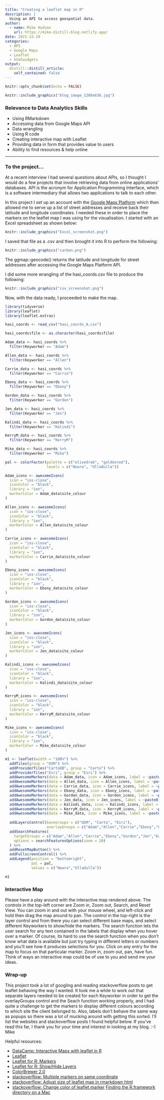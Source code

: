 ```yaml
---
title: "Creating a leaflet map in R"
description: |
  Using an API to access geospatial data.
author:
  - name: Mike Hudson
    url: https://mike-distill-blog.netlify.app/
date: 2021-12-19
categories:
  - API
  - Google Maps
  - Leaflet
  - htmlwidgets
output:
  distill::distill_article:
    self_contained: false
---
```



```r
knitr::opts_chunk$set(echo = FALSE)
```

```r
knitr::include_graphics("blog_image_1200x636.jpg")
```


### Relevance to Data Analytics Skills
* Using RMarkdown
* Accessing data from Google Maps API
* Data wrangling
* Using R code
* Creating interactive map with Leaflet
* Providing data in form that provides value to users
* Ability to find resources & help online

---
### To the project...

At a recent interview I had several questions about APIs, so I thought I would do a few projects that involve retrieving data from online applications' databases. API is the acronym for Application Programming Interface, which is a software intermediary that allows two applications to talk to each other.

In this project I set up an account with the [Google Maps Platform]("https://developers.google.com/maps"){target="_blank"} which then allowed me to serve up a list of street addresses and receive back their latitude and longitude coordinates. I needed these in order to place the markers on the leaflet map I was using for the visualisation. I started with an Excel spreadsheet as shown below:

```r
knitr::include_graphics("Excel_screenshot.png")
```

I saved that file as a .csv and then brought it into R to perform the following:

```r
knitr::include_graphics("carbon.png")
```

The ggmap::geocode() returns the latitude and longitude for street addresses after accessing the Google Maps Platform API.

I did some more wrangling of the hasi_coords.csv file to produce the following:

```r
knitr::include_graphics("csv_screenshot.png")
```

Now, with the data ready, I proceeded to make the map.

```r
library(tidyverse)
library(leaflet)
library(leaflet.extras)

hasi_coords <- read_csv("hasi_coords_A.csv")

hasi_coords$file <- as.character(hasi_coords$file)

Adam_data <- hasi_coords %>% 
  filter(Keyworker == "Adam")

Allen_data <- hasi_coords %>% 
  filter(Keyworker == "Allen")

Carrie_data <- hasi_coords %>% 
  filter(Keyworker == "Carrie")

Ebony_data <- hasi_coords %>% 
  filter(Keyworker == "Ebony")

Gordon_data <- hasi_coords %>% 
  filter(Keyworker == "Gordon")

Jen_data <- hasi_coords %>% 
  filter(Keyworker == "Jen")

Kalindi_data <- hasi_coords %>% 
  filter(Keyworker == "Kalindi")

KerryM_data <- hasi_coords %>% 
  filter(Keyworker == "KerryM")

Mike_data <- hasi_coords %>% 
  filter(Keyworker == "Mike")

pal <- colorFactor(palette = c("olivedrab", "goldenrod"),
                   levels = c("Nowra", "Ulladulla"))

Adam_icons <- awesomeIcons(
  icon = "ios-close",
  iconColor = "black",
  library = "ion",
  markerColor = Adam_data$site_colour
)

Allen_icons <- awesomeIcons(
  icon = "ios-close",
  iconColor = "black",
  library = "ion",
  markerColor = Allen_data$site_colour
)

Carrie_icons <- awesomeIcons(
  icon = "ios-close",
  iconColor = "black",
  library = "ion",
  markerColor = Carrie_data$site_colour
)

Ebony_icons <- awesomeIcons(
  icon = "ios-close",
  iconColor = "black",
  library = "ion",
  markerColor = Ebony_data$site_colour
)

Gordon_icons <- awesomeIcons(
  icon = "ios-close",
  iconColor = "black",
  library = "ion",
  markerColor = Gordon_data$site_colour
)

Jen_icons <- awesomeIcons(
  icon = "ios-close",
  iconColor = "black",
  library = "ion",
  markerColor = Jen_data$site_colour
)

Kalindi_icons <- awesomeIcons(
  icon = "ios-close",
  iconColor = "black",
  library = "ion",
  markerColor = Kalindi_data$site_colour
)

KerryM_icons <- awesomeIcons(
  icon = "ios-close",
  iconColor = "black",
  library = "ion",
  markerColor = KerryM_data$site_colour
)

Mike_icons <- awesomeIcons(
  icon = "ios-close",
  iconColor = "black",
  library = "ion",
  markerColor = Mike_data$site_colour
)

m1 <- leaflet(width = "100%") %>% 
  addTiles(group = "OSM") %>% 
  addProviderTiles("CartoDB", group = "Carto") %>% 
  addProviderTiles("Esri", group = "Esri") %>% 
  addAwesomeMarkers(data = Adam_data, icon = Adam_icons, label = ~paste0(Keyworker," ",file," ",name), group = "Adam") %>%
  addAwesomeMarkers(data = Allen_data, icon = Allen_icons, label = ~paste0(Keyworker," ",file," ",name), group = "Allen") %>%
  addAwesomeMarkers(data = Carrie_data, icon = Carrie_icons, label = ~paste0(Keyworker," ",file," ",name), group = "Carrie") %>%
  addAwesomeMarkers(data = Ebony_data, icon = Ebony_icons, label = ~paste0(Keyworker," ",file," ",name), group = "Ebony") %>%
  addAwesomeMarkers(data = Gordon_data, icon = Gordon_icons, label = ~paste0(Keyworker," ",file," ",name), group = "Gordon") %>%
  addAwesomeMarkers(data = Jen_data, icon = Jen_icons, label = ~paste0(Keyworker," ",file," ",name), group = "Jen") %>%
  addAwesomeMarkers(data = Kalindi_data, icon = Kalindi_icons, label = ~paste0(Keyworker," ",file," ",name), group = "Kalindi") %>%
  addAwesomeMarkers(data = KerryM_data, icon = KerryM_icons, label = ~paste0(Keyworker," ",file," ",name), group = "KerryM") %>%
  addAwesomeMarkers(data = Mike_data, icon = Mike_icons, label = ~paste0(Keyworker," ",file," ",name), group = "Mike") %>%
  
  addLayersControl(baseGroups = c("OSM", "Carto", "Esri"),
                   overlayGroups = c("Adam","Allen","Carrie","Ebony","Gordon","Jen","Kalindi","KerryM","Mike")) %>% 
  addSearchFeatures(
    targetGroups = c("Adam","Allen","Carrie","Ebony","Gordon","Jen","Kalindi","KerryM","Mike"),
    options = searchFeaturesOptions(zoom = 20)
  ) %>%
  addResetMapButton() %>% 
  addFullscreenControl() %>% 
  addLegend(position = "bottomright",
            pal = pal,
            values = c("Nowra","Ulladulla"))

m1
```

### Interactive Map
Please have a play around with the interactive map rendered above. The controls in the top-left corner are Zoom in, Zoom out, Search, and Reset View. You can zoom in and out with your mouse wheel, and left-click and hold then drag the map around to pan. The control in the top-right is the layer control and from there you can select different base maps, and select different Keyworkers to show/hide the markers. The search function lets the user search for any text contained in the labels that display when you hover over a marker. Of course, its hard to use the search function when you don't know what data is available but just try typing in different letters or numbers and you'll see how it produces selections for you. Click on any entry for the map to focus on that particular marker. Zoom in, zoom out, pan, have fun. Think of ways an interactive map could be of use to you and send me your ideas.

### Wrap-up
This project took a lot of googling and reading stackoverflow posts to get leaflet behaving the way I wanted. It took me a while to work out that separate layers needed to be created for each Keyworker in order to get the overlayGroups control and the Seach function working properly, and I had quite a challenge to get the markers to display different colours according to which site the client belonged to. Also, labels don't behave the same way as popups so there was a lot of mucking around with getting this sorted. I'll list the websites and stackoverflow posts I found helpful below. If you've read this far, I thank you for your time and interest in looking at my blog. :-) Mike

Helpful resources:<br>

- [DataCamp: Interactive Maps with leaflet in R]("https://app.datacamp.com/learn/courses/interactive-maps-with-leaflet-in-r"){target="_blank"}
- [Leaflet]("https://leafletjs.com/"){target="_blank"}
- [Leaflet for R: Markers]("https://rstudio.github.io/leaflet/markers.html"){target="_blank}
- [Leaflet for R: Show/Hide Layers]("https://rstudio.github.io/leaflet/showhide.html"){target="_blank}
- [ColorBrewer 2.0]("https://colorbrewer2.org/#type=qualitative&scheme=Dark2&n=3"){target="_blank"}
- [stackoverflow: Multiple markers on same coordinate]("https://stackoverflow.com/questions/36469379/multiple-markers-on-same-coordinate"){target="_blank"}
- [stackoverflow: Adjust size of leaflet map in rmarkdown html]("https://stackoverflow.com/questions/35134960/adjust-size-of-leaflet-map-in-rmarkdown-html"){target="_blank"}
- [stackoverflow: Change color of leaflet marker]("https://stackoverflow.com/questions/32940617/change-color-of-leaflet-marker"){target="_blank"}
[Finding the R.framework directory on a Mac]("https://discussions.apple.com/thread/8514945"){target="_blank"}